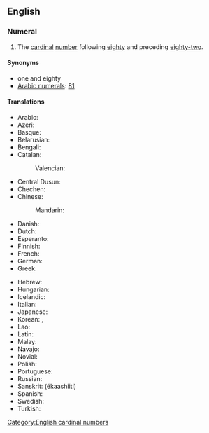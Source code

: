 ==English==
{{cardinalbox|en|80|81|82|eighty|eighty-two|ord=eighty-first}}

===Numeral===
{{head|en|numeral}}

# The [[cardinal]] [[number]] following [[eighty]] and preceding [[eighty-two]].

====Synonyms====
* one and eighty
* [[w:Arabic numerals|Arabic numerals]]: [[81]]

====Translations====
{{trans-top|81}}
* Arabic: {{t|ar|وَاحِد وَثَمَانُون|tr=wāḥid wa-ṯamānūn}}
* Azeri: {{t+|az|səksən bir}}
* Basque: {{t+|eu|laurogeita bat}}
* Belarusian: {{t|be|во́семдзесят адзі́н|sc=Cyrl}}
* Bengali: {{t|bn|একাশি|tr=ekashi|sc=Beng}}
* Catalan: {{t+|ca|vuitanta-un}}
*: Valencian: {{t+|ca|huitanta-un}}
* Central Dusun: {{t|dtp|walu nohopod om iso}}
* Chechen: {{t|ce|дезткъе цхьаъ|tr=deztqhe cxha’}}
* Chinese:
*: Mandarin: {{t+|cmn|八十一|tr=bāshí yī}}
* Danish: {{t|da|enogfirs}}
* Dutch: {{t+|nl|eenentachtig}}
* Esperanto: {{t|eo|okdek unu}}
* Finnish: {{t|fi|kahdeksankymmentäyksi}}
* French: {{t+|fr|quatre-vingt-un}}
* German: {{t|de|einundachtzig}}
* Greek: {{t|el|ογδόντα έν}}
{{trans-mid}}
* Hebrew: {{t|he|שמנים־ואחד|tr=šmoním və-ekhád}}
* Hungarian: {{t+|hu|nyolcvanegy}}
* Icelandic: {{t+|is|áttatíu og einn|m}}
* Italian: {{t+|it|ottantuno}}
* Japanese: {{t|ja|八十一|tr=はちじゅういち, hachi-jū-ichi}}
* Korean: {{t|ko|여든한|sc=Kore}}, {{t+|ko|팔십일|sc=Kore}}
* Lao: {{t|lo|ແປດສິບເອັດ}}
* Latin: {{t|la|octoginta unus}}
* Malay: {{t|ms|lapan puluh satu}}
* Navajo: {{t|nv|tseebídiin dóó baʼąą tʼááłáʼí}}
* Novial: {{t|nov|otanti-un}}
* Polish: {{t|pl|osiemdziesiąt jeden}}
* Portuguese: {{t|pt|oitenta e um|sc=Kore}}
* Russian: {{t+|ru|во́семьдесят оди́н}}
* Sanskrit: (ékaashiiti)
* Spanish: {{t|es|ochenta y uno}}
* Swedish: {{t+|sv|åttioett}}
* Turkish: {{t|tr|seksen bir}}
{{trans-bottom}}

[[Category:English cardinal numbers]]